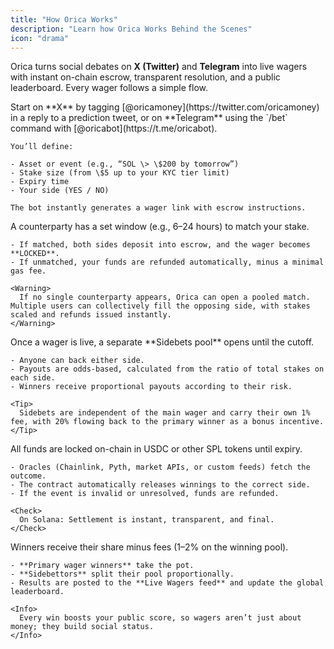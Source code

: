 ```yaml
---
title: "How Orica Works"
description: "Learn how Orica Works Behind the Scenes"
icon: "drama"
---
```


Orica turns social debates on **X (Twitter)** and **Telegram** into live wagers with instant on-chain escrow, transparent resolution, and a public leaderboard. Every wager follows a simple flow.

<Steps>
  <Step title="Create a Wager">
    Start on **X** by tagging [@oricamoney](https://twitter.com/oricamoney) in a reply to a prediction tweet, or on **Telegram** using the `/bet` command with [@oricabot](https://t.me/oricabot).

    You’ll define:

    - Asset or event (e.g., “SOL \> \$200 by tomorrow”)
    - Stake size (from \$5 up to your KYC tier limit)
    - Expiry time
    - Your side (YES / NO)

    The bot instantly generates a wager link with escrow instructions.
  </Step>
  <Step title="Match the Wager">
    A counterparty has a set window (e.g., 6–24 hours) to match your stake.

    - If matched, both sides deposit into escrow, and the wager becomes **LOCKED**.
    - If unmatched, your funds are refunded automatically, minus a minimal gas fee.

    <Warning>
      If no single counterparty appears, Orica can open a pooled match. Multiple users can collectively fill the opposing side, with stakes scaled and refunds issued instantly.
    </Warning>
  </Step>
  <Step title="Sidebets for Spectators">
    Once a wager is live, a separate **Sidebets pool** opens until the cutoff.

    - Anyone can back either side.
    - Payouts are odds-based, calculated from the ratio of total stakes on each side.
    - Winners receive proportional payouts according to their risk.

    <Tip>
      Sidebets are independent of the main wager and carry their own 1% fee, with 20% flowing back to the primary winner as a bonus incentive.
    </Tip>
  </Step>
  <Step title="Escrow & Settlement">
    All funds are locked on-chain in USDC or other SPL tokens until expiry.

    - Oracles (Chainlink, Pyth, market APIs, or custom feeds) fetch the outcome.
    - The contract automatically releases winnings to the correct side.
    - If the event is invalid or unresolved, funds are refunded.

    <Check>
      On Solana: Settlement is instant, transparent, and final.
    </Check>
  </Step>
  <Step title="Payouts & Leaderboards">
    Winners receive their share minus fees (1–2% on the winning pool).

    - **Primary wager winners** take the pot.
    - **Sidebettors** split their pool proportionally.
    - Results are posted to the **Live Wagers feed** and update the global leaderboard.

    <Info>
      Every win boosts your public score, so wagers aren’t just about money; they build social status.
    </Info>
  </Step>
</Steps>